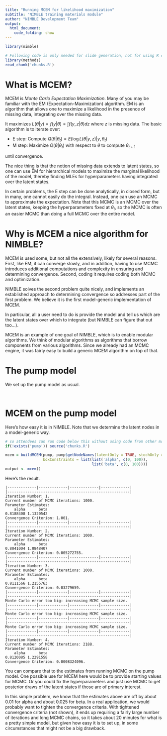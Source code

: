```yaml
---
title: "Running MCEM for likelihood maximization"
subtitle: "NIMBLE training materials module"
author: "NIMBLE Development Team"
output:
  html_document:
    code_folding: show
---
```


```r
library(nimble)
```

```r
# Following code is only needed for slide generation, not for using R code separately.
library(methods)
read_chunk('chunks.R')
```

# What is MCEM?

MCEM is *Monte Carlo Expectation Maximization*. Many of you may be familiar with the EM (Expectation-Maximization) algorithm. EM is an algorithm that allows one to maximize a likelihood in the presence of missing data, integrating over the missing data.

It maximizes $L(\theta|y) = f(y|\theta) = \int f(y,z|\theta)dz$ where $z$ is missing data. The basic algorithm is to iterate over:

 - E step: Compute $Q(\theta | \theta_t) = E(\log L(\theta|y,z) | y,\theta_t)$
 - M step: Maximize $Q(\theta | \theta_t)$ with respect to $\theta$ to compute $\theta_{t+1}$

until convergence. 

The nice thing is that the notion of missing data extends to latent states, so one can use EM for hierarchical models to maximize the marginal likelihood of the model, thereby finding MLEs for hyperparameters having integrated over the latent states. 

In certain problems, the E step can be done analytically, in closed form, but in many, one cannot easily do the integral. Instead, one can use an MCMC to approximate the expectation. Note that this MCMC is an MCMC over the latent states, keeping the hyperparameters fixed at $\theta_t$, so the MCMC is often an easier MCMC than doing a full MCMC over the entire model. 

# Why is MCEM a nice algorithm for NIMBLE?

MCEM is used some, but not all the extensively, likely for several reasons. First, like EM, it can converge slowly, and in addition, having to use MCMC introduces additional computations and complexity in ensuring and determining convergence. Second, coding it requires coding both MCMC and optimization. 

NIMBLE solves the second problem quite nicely, and implements an established approach to determining convergence so addresses part of the first problem.  We believe it is the first model-generic implementation of MCEM. 

In particular, all a user need to do is provide the model and tell us which are the latent states over which to integrate (but NIMBLE can figure that out too...). 

MCEM is an example of one goal of NIMBLE, which is to enable modular algorithms. We think of modular algorithms as algorithms that borrow components from various algorithms. Since we already had an MCMC engine, it was fairly easy to build a generic MCEM algorithm on top of that. 

# The pump model

We set up the pump model as usual.

```r
```
```r
```


# MCEM on the pump model

Here's how easy it is in NIMBLE. Note that we determine the latent nodes in a model-generic way. 

```r
# so attendees can run code below this without using code from other modules
if(!exists('pump')) source('chunks.R')
```                   

```r
mcem = buildMCEM(pump, pump$getNodeNames(latentOnly = TRUE, stochOnly = TRUE),
                 boxConstraints = list(list('alpha', c(0, 100)),
                                       list('beta', c(0, 100))))
output <- mcem()
```

Here's the result. 

```
|-------------|-------------|-------------|-------------|
|-------------------------------------------------------|
Iteration Number: 1.
Current number of MCMC iterations: 1000.
Parameter Estimates: 
    alpha      beta 
0.8188408 1.1320542 
Convergence Criterion: 1.001.
|-------------|-------------|-------------|-------------|
|-------------------------------------------------------|
Iteration Number: 2.
Current number of MCMC iterations: 1000.
Parameter Estimates: 
    alpha      beta 
0.8041004 1.0848407 
Convergence Criterion: 0.005272755.
|-------------|-------------|-------------|-------------|
|-------------------------------------------------------|
Iteration Number: 3.
Current number of MCMC iterations: 1000.
Parameter Estimates: 
    alpha      beta 
0.8111566 1.2155763 
Convergence Criterion: 0.03279659.
|-------------|-------------|-------------|-------------|
|-------------------------------------------------------|
Monte Carlo error too big: increasing MCMC sample size.
|-------------|-------------|-------------|-------------|
|-------------------------------------------------------|
Monte Carlo error too big: increasing MCMC sample size.
|-------------|-------------|-------------|-------------|
|-------------------------------------------------------|
Monte Carlo error too big: increasing MCMC sample size.
|-------------|-------------|-------------|-------------|
|-------------------------------------------------------|
Iteration Number: 4.
Current number of MCMC iterations: 2188.
Parameter Estimates: 
    alpha      beta 
0.8120085 1.2291558 
Convergence Criterion: 0.0008324096.
```

You can compare that to the estimates from running MCMC on the pump model. One possible use for MCEM here would be to provide starting values for MCMC. Or you could fix the hyperparameters and just use MCMC to get posterior draws of the latent states if those are of primary interest. 

In this simple problem, we know that the estimates above are off by about 0.01 for alpha and about 0.025 for beta. In a real application, we would probably want to tighten the convergence criteria. With tightened convergence criteria (not shown), it ends up requiring a fairly large number of iterations and long MCMC chains, so it takes about 20 minutes for what is a pretty simple model, but given how easy it is to set up, in some circumstances that might not be a big drawback. 
